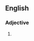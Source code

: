 {{also|attitude-y}}
==English==

===Adjective===
{{en-adj|-}}

# {{alternative spelling of|attitude-y|lang=en}}
